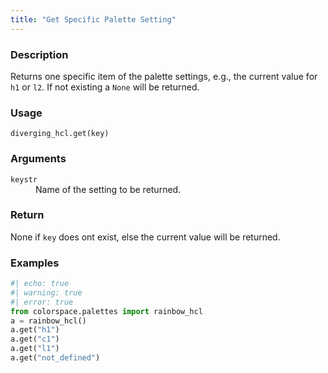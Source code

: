 ```yaml
---
title: "Get Specific Palette Setting"
---
```


### Description

Returns one specific item of the palette settings,
e.g., the current value for `h1` or `l2`.
If not existing a `None` will be returned.

### Usage

<pre><code class='language-python'>diverging_hcl.get(key)</code></pre>

### Arguments

<dl class="pyp-list param-list">
  <dt style = "white-space: nowrap; font-family: monospace; vertical-align: top">
   <code id="colorspace.palettes.diverging_hcl.get:key">key</code><code class="argument-class">str</code>
  </dt>
 <dd>Name of the setting to be returned.</dd>
</dl>

### Return

None if `key` does ont exist, else the current value will be
returned.

### Examples

```python
#| echo: true
#| warning: true
#| error: true
from colorspace.palettes import rainbow_hcl
a = rainbow_hcl()
a.get("h1")
a.get("c1")
a.get("l1")
a.get("not_defined")
```



